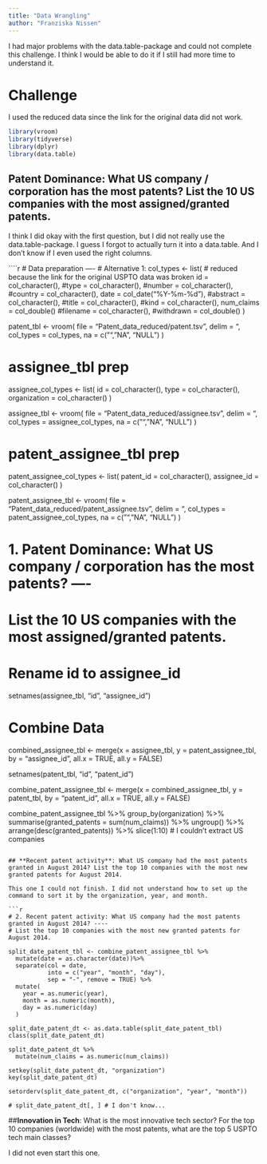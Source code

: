 ```yaml
---
title: "Data Wrangling"
author: "Franziska Nissen"
---
```


I had major problems with the data.table-package and could not complete this challenge. I think I would be able to do it if I still had more time to understand it.

# Challenge

I used the reduced data since the link for the original data did not work.

```r
library(vroom)
library(tidyverse)
library(dplyr)
library(data.table)
```

## **Patent Dominance**: What US company / corporation has the most patents? List the 10 US companies with the most assigned/granted patents.

I think I did okay with the first question, but I did not really use the data.table-package. I guess I forgot to actually turn it into a data.table. And I don't know if I even used the right columns. 

````r
# Data preparation ----
# Alternative 1:
col_types <- list(    # reduced because the link for the original USPTO data was broken
  id = col_character(),
  #type = col_character(),
  #number = col_character(),
  #country = col_character(),
  date = col_date("%Y-%m-%d"),
  #abstract = col_character(),
  #title = col_character(),
  #kind = col_character(),
  num_claims = col_double()
  #filename = col_character(),
  #withdrawn = col_double()
)

patent_tbl <- vroom(
  file       = "Patent_data_reduced/patent.tsv", 
  delim      = "\t", 
  col_types  = col_types,
  na         = c("", "NA", "NULL")
)

# assignee_tbl prep
assignee_col_types <- list(
  id = col_character(),
  type = col_character(),
  organization = col_character()
)

assignee_tbl <- vroom(
  file       = "Patent_data_reduced/assignee.tsv", 
  delim      = "\t", 
  col_types  = assignee_col_types,
  na         = c("", "NA", "NULL")
)

# patent_assignee_tbl prep
patent_assignee_col_types <- list(
  patent_id = col_character(),
  assignee_id = col_character()
)

patent_assignee_tbl <- vroom(
  file       = "Patent_data_reduced/patent_assignee.tsv", 
  delim      = "\t", 
  col_types  = patent_assignee_col_types,
  na         = c("", "NA", "NULL")
)

# 1. Patent Dominance: What US company / corporation has the most patents? ----
# List the 10 US companies with the most assigned/granted patents.

# Rename id to assignee_id
setnames(assignee_tbl, "id", "assignee_id")

# Combine Data
combined_assignee_tbl <- merge(x = assignee_tbl, y = patent_assignee_tbl,
                               by = "assignee_id",
                               all.x = TRUE, 
                               all.y = FALSE)

setnames(patent_tbl, "id", "patent_id")

combine_patent_assignee_tbl <-  merge(x = combined_assignee_tbl, y = patent_tbl,
                                      by = "patent_id",
                                      all.x = TRUE, 
                                      all.y = FALSE)

combine_patent_assignee_tbl %>%
  group_by(organization) %>%
  summarise(granted_patents = sum(num_claims)) %>%
  ungroup() %>%
  arrange(desc(granted_patents)) %>%
  slice(1:10)
# I couldn't extract US companies
```

## **Recent patent activity**: What US company had the most patents granted in August 2014? List the top 10 companies with the most new granted patents for August 2014.

This one I could not finish. I did not understand how to set up the command to sort it by the organization, year, and month.

```r
# 2. Recent patent activity: What US company had the most patents granted in August 2014? ----
# List the top 10 companies with the most new granted patents for August 2014.

split_date_patent_tbl <- combine_patent_assignee_tbl %>%
  mutate(date = as.character(date))%>%
  separate(col = date,
           into = c("year", "month", "day"),
           sep = "-", remove = TRUE) %>%
  mutate(
    year = as.numeric(year),
    month = as.numeric(month),
    day = as.numeric(day)
  )

split_date_patent_dt <- as.data.table(split_date_patent_tbl)
class(split_date_patent_dt)

split_date_patent_dt %>%
  mutate(num_claims = as.numeric(num_claims))

setkey(split_date_patent_dt, "organization")
key(split_date_patent_dt)

setorderv(split_date_patent_dt, c("organization", "year", "month"))

# split_date_patent_dt[, ] # I don't know...
```

##**Innovation in Tech**: What is the most innovative tech sector? For the top 10 companies (worldwide) with the most patents, what are the top 5 USPTO tech main classes?

I did not even start this one.
